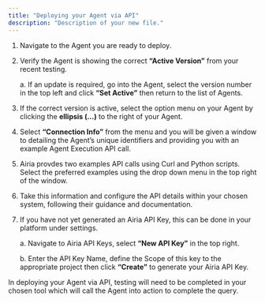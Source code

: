 ```yaml
---
title: "Deploying your Agent via API"
description: "Description of your new file."
---
```


1. Navigate to the Agent you are ready to deploy.
2. Verify the Agent is showing the correct **“Active Version”** from your recent testing.

   a. If an update is required, go into the Agent, select the version number in the top left and click **“Set Active”** then return to the list of Agents.
3. If the correct version is active, select the option menu on your Agent by clicking the **ellipsis (...)** to the right of your Agent.
4. Select **“Connection Info”** from the menu and you will be given a window to detailing the Agent’s unique identifiers and providing you with an example Agent Execution API call.
5. Airia provdes two examples API calls using Curl and Python scripts. Select the preferred examples using the drop down menu in the top right of the window.
6. Take this information and configure the API details within your chosen system, following their guidance and documentation.
7. If you have not yet generated an Airia API Key, this can be done in your platform under settings.

   a. Navigate to Airia API Keys, select **“New API Key”** in the top right.

   b. Enter the API Key Name, define the Scope of this key to the appropriate project then click **“Create”** to generate your Airia API Key.

In deploying your Agent via API, testing will need to be completed in your chosen tool which will call the Agent into action to complete the query.